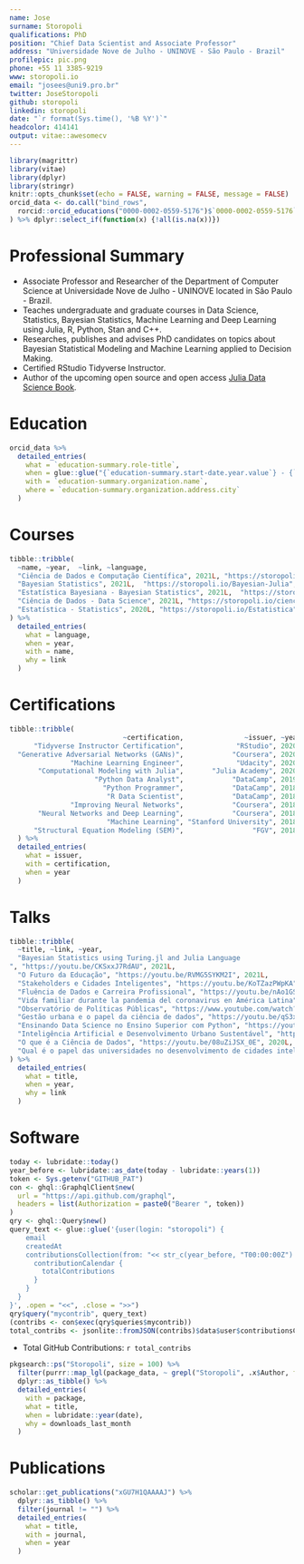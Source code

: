 ```yaml
---
name: Jose
surname: Storopoli
qualifications: PhD
position: "Chief Data Scientist and Associate Professor"
address: "Universidade Nove de Julho - UNINOVE - São Paulo - Brazil"
profilepic: pic.png
phone: +55 11 3385-9219
www: storopoli.io
email: "josees@uni9.pro.br"
twitter: JoseStoropoli
github: storopoli
linkedin: storopoli
date: "`r format(Sys.time(), '%B %Y')`"
headcolor: 414141
output: vitae::awesomecv
---
```


```r
library(magrittr)
library(vitae)
library(dplyr)
library(stringr)
knitr::opts_chunk$set(echo = FALSE, warning = FALSE, message = FALSE)
orcid_data <- do.call("bind_rows",
  rorcid::orcid_educations("0000-0002-0559-5176")$`0000-0002-0559-5176`$`affiliation-group`$summaries
) %>% dplyr::select_if(function(x) {!all(is.na(x))})
```

# Professional Summary

  * Associate Professor and Researcher of the Department of Computer Science at Universidade Nove de Julho - UNINOVE located in São Paulo - Brazil.
 * Teaches undergraduate and graduate courses in Data Science, Statistics, Bayesian Statistics, Machine Learning and Deep Learning using Julia, R, Python, Stan and C++.
 * Researches, publishes and advises PhD candidates on topics about Bayesian Statistical Modeling and Machine Learning applied to Decision Making.
 * Certified RStudio Tidyverse Instructor.
 * Author of the upcoming open source and open access [Julia Data Science Book](https://juliadatascience.io). 

# Education

```r
orcid_data %>%
  detailed_entries(
    what = `education-summary.role-title`,
    when = glue::glue("{`education-summary.start-date.year.value`} - {`education-summary.end-date.year.value`}"),
    with = `education-summary.organization.name`,
    where = `education-summary.organization.address.city`
  )
```

# Courses

```r
tibble::tribble(
  ~name, ~year,  ~link, ~language,
  "Ciência de Dados e Computação Científica", 2021L, "https://storopoli.io/Computacao-Julia", "Julia",
  "Bayesian Statistics", 2021L,  "https://storopoli.io/Bayesian-Julia", "Julia",
  "Estatística Bayesiana - Bayesian Statistics", 2021L,  "https://storopoli.io/Estatistica-Bayesiana", "R and Stan",
  "Ciência de Dados - Data Science", 2021L, "https://storopoli.io/ciencia-de-dados", "Python",
  "Estatística - Statistics", 2020L, "https://storopoli.io/Estatistica", "R",
) %>%
  detailed_entries(
    what = language,
    when = year,
    with = name,
    why = link
  )
```

# Certifications

```r
tibble::tribble(
                            ~certification,               ~issuer, ~year,
      "Tidyverse Instructor Certification",             "RStudio", 2020L,
  "Generative Adversarial Networks (GANs)",            "Coursera", 2020L,
               "Machine Learning Engineer",             "Udacity", 2020L,
       "Computational Modeling with Julia",       "Julia Academy", 2020L,
                     "Python Data Analyst",            "DataCamp", 2019L,
                       "Python Programmer",            "DataCamp", 2018L,
                        "R Data Scientist",            "DataCamp", 2018L,
               "Improving Neural Networks",            "Coursera", 2018L,
       "Neural Networks and Deep Learning",            "Coursera", 2018L,
                        "Machine Learning", "Stanford University", 2018L,
      "Structural Equation Modeling (SEM)",                 "FGV", 2018L
  ) %>%
  detailed_entries(
    what = issuer,
    with = certification,
    when = year
  )
```


# Talks

```r
tibble::tribble(
  ~title, ~link, ~year,
  "Bayesian Statistics using Turing.jl and Julia Language
", "https://youtu.be/CKSxxJ7RdAU", 2021L,
  "O Futuro da Educação", "https://youtu.be/RVMG5SYKM2I", 2021L,
  "Stakeholders e Cidades Inteligentes", "https://youtu.be/KoTZazPWpKA", 2021L,
  "Fluência de Dados e Carreira Profissional", "https://youtu.be/nAo1GS82Jv0", 2021L,
  "Vida familiar durante la pandemia del coronavirus en América Latina", "https://youtu.be/0thhpSKt5BM", 2020L,
  "Observatório de Políticas Públicas", "https://www.youtube.com/watch?v=FUSnGUWKZJs", 2020L,
  "Gestão urbana e o papel da ciência de dados", "https://youtu.be/qS3xT1e-3F4", 2020L,
  "Ensinando Data Science no Ensino Superior com Python", "https://youtu.be/Aktd_TFYhvI", 2020L,
  "Inteligência Artificial e Desenvolvimento Urbano Sustentável", "https://youtu.be/QBbgTOHHdZI?t=5631", 2020L,
  "O que é a Ciência de Dados", "https://youtu.be/08uZiJSX_0E", 2020L,
  "Qual é o papel das universidades no desenvolvimento de cidades inteligentes e sustentáveis?", "https://youtu.be/BAqBTlfBvP8", 2019L
) %>%
  detailed_entries(
    what = title,
    when = year,
    why = link
  )
```


# Software

```r
today <- lubridate::today()
year_before <- lubridate::as_date(today - lubridate::years(1))
token <- Sys.getenv("GITHUB_PAT")
con <- ghql::GraphqlClient$new(
  url = "https://api.github.com/graphql",
  headers = list(Authorization = paste0("Bearer ", token))
)
qry <- ghql::Query$new()
query_text <- glue::glue('{user(login: "storopoli") {
    email
    createdAt
    contributionsCollection(from: "<< str_c(year_before, "T00:00:00Z") >>", to: "<< str_c(today, "T00:00:00Z")>> ") {
      contributionCalendar {
        totalContributions
      }
    }
  }
}', .open = "<<", .close = ">>")
qry$query("mycontrib", query_text)
(contribs <- con$exec(qry$queries$mycontrib))
total_contribs <- jsonlite::fromJSON(contribs)$data$user$contributionsCollection$contributionCalendar$totalContributions
```

* Total GitHub Contributions: `r total_contribs`

```r
pkgsearch::ps("Storopoli", size = 100) %>%
  filter(purrr::map_lgl(package_data, ~ grepl("Storopoli", .x$Author, fixed = TRUE))) %>%
  dplyr::as_tibble() %>%
  detailed_entries(
    with = package,
    what = title,
    when = lubridate::year(date),
    why = downloads_last_month
  )
```

# Publications

```r
scholar::get_publications("xGU7H1QAAAAJ") %>%
  dplyr::as_tibble() %>%
  filter(journal != "") %>%
  detailed_entries(
    what = title,
    with = journal,
    when = year
  )
```
